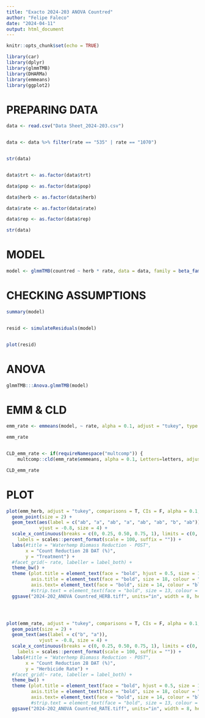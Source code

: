 ```yaml
---
title: "Exacto 2024-203 ANOVA Countred"
author: "Felipe Faleco"
date: "2024-04-11"
output: html_document
---
```


```r

knitr::opts_chunk$set(echo = TRUE)

library(car)
library(dplyr)
library(glmmTMB)
library(DHARMa)
library(emmeans)
library(ggplot2)


```


# PREPARING DATA

```r

data <- read.csv("Data Sheet_2024-203.csv")


data <- data %>% filter(rate == "535" | rate == "1070")


str(data)


data$trt <- as.factor(data$trt)

data$pop <- as.factor(data$pop)

data$herb <- as.factor(data$herb)

data$rate <- as.factor(data$rate)

data$rep <- as.factor(data$rep)

str(data)

```


# MODEL

```r

model <- glmmTMB(countred ~ herb * rate, data = data, family = beta_family())

```



# CHECKING ASSUMPTIONS

```r

summary(model)


resid <- simulateResiduals(model)


plot(resid)

```



# ANOVA

```r

glmmTMB:::Anova.glmmTMB(model)

```



# EMM & CLD

```r

emm_rate <- emmeans(model, ~ rate, alpha = 0.1, adjust = "tukey", type = "response", contr = "pairwise")

emm_rate


CLD_emm_rate <- if(requireNamespace("multcomp")) {
    multcomp::cld(emm_rate$emmeans, alpha = 0.1, Letters=letters, adjust="tukey", reversed = TRUE)}

CLD_emm_rate


```



# PLOT

```r


plot(emm_herb, adjust = "tukey", comparisons = T, CIs = F, alpha = 0.1,  horizontal = T) + 
  geom_point(size = 2) +
  geom_text(aes(label = c("ab", "a", "ab", "a", "ab", "ab", "b", "ab")),
            vjust = -0.8, size = 4) +
  scale_x_continuous(breaks = c(0, 0.25, 0.50, 0.75, 1), limits = c(0, 1),
    labels = scales::percent_format(scale = 100, suffix = "")) +
  labs(#title = "Waterhemp Biomass Reduction - POST", 
       x = "Count Reduction 28 DAT (%)", 
       y = "Treatment") +
  #facet_grid(~ rate, labeller = label_both) +
  theme_bw() + 
  theme (plot.title = element_text(face = "bold", hjust = 0.5, size = 18, colour = "darkgreen"), 
         axis.title = element_text(face = "bold", size = 18, colour = "darkgreen"), 
         axis.text= element_text(face = "bold", size = 14, colour = "black")) +
         #strip.text = element_text(face = "bold", size = 13, colour = "black")) +
  ggsave("2024-202_ANOVA Countred_HERB.tiff", units="in", width = 8, height = 6, dpi = 600, compression = "lzw")




plot(emm_rate, adjust = "tukey", comparisons = T, CIs = F, alpha = 0.1,  horizontal = T) + 
  geom_point(size = 2) +
  geom_text(aes(label = c("b", "a")),
            vjust = -0.8, size = 4) +
  scale_x_continuous(breaks = c(0, 0.25, 0.50, 0.75, 1), limits = c(0, 1),
    labels = scales::percent_format(scale = 100, suffix = "")) +
  labs(#title = "Waterhemp Biomass Reduction - POST", 
       x = "Count Reduction 28 DAT (%)", 
       y = "Herbicide Rate") +
  #facet_grid(~ rate, labeller = label_both) +
  theme_bw() + 
  theme (plot.title = element_text(face = "bold", hjust = 0.5, size = 18, colour = "darkgreen"), 
         axis.title = element_text(face = "bold", size = 18, colour = "darkgreen"), 
         axis.text= element_text(face = "bold", size = 14, colour = "black")) +
         #strip.text = element_text(face = "bold", size = 13, colour = "black")) +
  ggsave("2024-202_ANOVA Countred_RATE.tiff", units="in", width = 8, height = 6, dpi = 600, compression = "lzw")


```





